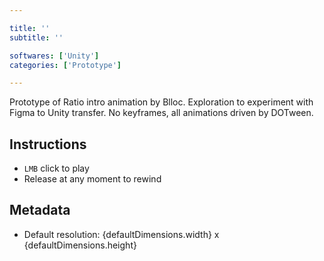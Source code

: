 ```yaml
---

title: ''
subtitle: ''

softwares: ['Unity']
categories: ['Prototype']

---
```


Prototype of Ratio intro animation by Blloc. Exploration to experiment with Figma to Unity transfer. No keyframes, all animations driven by DOTween.



## Instructions
- `LMB` click to play
- Release at any moment to rewind



## Metadata
- Default resolution: {defaultDimensions.width} x {defaultDimensions.height}
